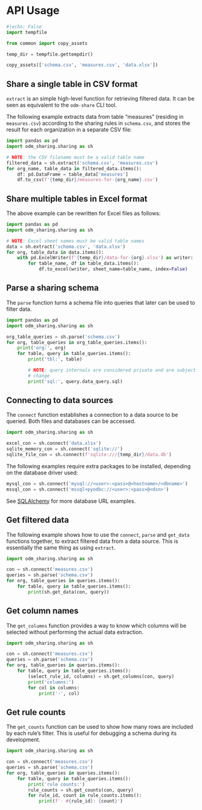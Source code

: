 # API Usage {#sec-api-usage}

<!-- all code examples are executed to make sure the code is valid -->

```python
#|echo: False
import tempfile

from common import copy_assets

temp_dir = tempfile.gettempdir()

copy_assets(['schema.csv', 'measures.csv', 'data.xlsx'])
```

## Share a single table in CSV format

`extract` is an simple high-level function for retrieving filtered data. It can
be seen as equivalent to the `odm-share` CLI tool.

The following example extracts data from table "measures" (residing in
`measures.csv`) according to the sharing rules in `schema.csv`, and stores the
result for each organization in a separate CSV file:

```python
import pandas as pd
import odm_sharing.sharing as sh

# NOTE: the CSV filename must be a valid table name
filtered_data = sh.extract('schema.csv', 'measures.csv')
for org_name, table_data in filtered_data.items():
    df: pd.DataFrame = table_data['measures']
    df.to_csv(f'{temp_dir}/measures-for-{org_name}.csv')
```

## Share multiple tables in Excel format

The above example can be rewritten for Excel files as follows:

```python
import pandas as pd
import odm_sharing.sharing as sh

# NOTE: Excel sheet names must be valid table names
data = sh.extract('schema.csv', 'data.xlsx')
for org, table_data in data.items():
    with pd.ExcelWriter(f'{temp_dir}/data-for-{org}.xlsx') as writer:
        for table_name, df in table_data.items():
            df.to_excel(writer, sheet_name=table_name, index=False)
```

## Parse a sharing schema

The `parse` function turns a schema file into queries that later can be used to
filter data.

```python
import pandas as pd
import odm_sharing.sharing as sh

org_table_queries = sh.parse('schema.csv')
for org, table_queries in org_table_queries.items():
    print('org:', org)
    for table, query in table_queries.items():
        print('tbl:', table)

        # NOTE: query internals are considered private and are subject to
        # change
        print('sql:', query.data_query.sql)
```

## Connecting to data sources

The `connect` function establishes a connection to a data source to be queried.
Both files and databases can be accessed.

```python
import odm_sharing.sharing as sh

excel_con = sh.connect('data.xlsx')
sqlite_memory_con = sh.connect('sqlite://')
sqlite_file_con = sh.connect(f'sqlite:///{temp_dir}/data.db')
```

The following examples require extra packages to be installed, depending on the
database driver used:

```python
mysql_con = sh.connect('mysql://<user>:<pass>@<hostname>/<dbname>')
mssql_con = sh.connect('mssql+pyodbc://<user>:<pass>@<dsn>')
```

See
[SQLAlchemy](https://docs.sqlalchemy.org/en/20/core/engines.html#database-urls)
for more database URL examples.

## Get filtered data

The following example shows how to use the `connect`, `parse` and `get_data`
functions together, to extract filtered data from a data source. This is
essentially the same thing as using `extract`.

```python
import odm_sharing.sharing as sh

con = sh.connect('measures.csv')
queries = sh.parse('schema.csv')
for org, table_queries in queries.items():
    for table, query in table_queries.items():
        print(sh.get_data(con, query))
```

## Get column names

The `get_columns` function provides a way to know which columns will be
selected without performing the actual data extraction.

```python
import odm_sharing.sharing as sh

con = sh.connect('measures.csv')
queries = sh.parse('schema.csv')
for org, table_queries in queries.items():
    for table, query in table_queries.items():
        (select_rule_id, columns) = sh.get_columns(con, query)
        print('columns:')
        for col in columns:
            print('-', col)
```

## Get rule counts

The `get_counts` function can be used to show how many rows are included by
each rule's filter. This is useful for debugging a schema during its
development.

```python
import odm_sharing.sharing as sh

con = sh.connect('measures.csv')
queries = sh.parse('schema.csv')
for org, table_queries in queries.items():
    for table, query in table_queries.items():
        print('rule counts:')
        rule_counts = sh.get_counts(con, query)
        for rule_id, count in rule_counts.items():
            print(f'- #{rule_id}: {count}')

```

